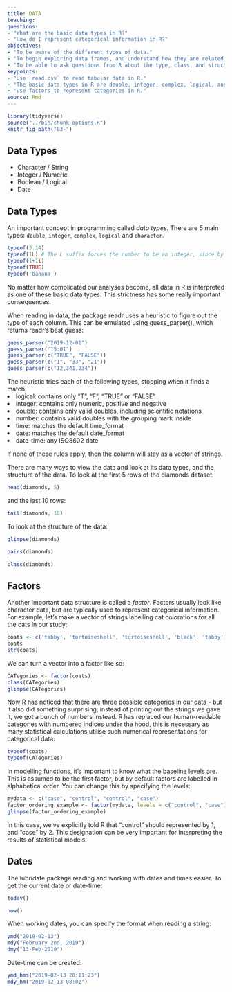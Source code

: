 ```yaml
---
title: DATA
teaching: 
questions:
- "What are the basic data types in R?"
- "How do I represent categorical information in R?"
objectives:
- "To be aware of the different types of data."
- "To begin exploring data frames, and understand how they are related to vectors, factors and lists."
- "To be able to ask questions from R about the type, class, and structure of an object."
keypoints:
- "Use `read.csv` to read tabular data in R."
- "The basic data types in R are double, integer, complex, logical, and character."
- "Use factors to represent categories in R."
source: Rmd
---
```


```r
library(tidyverse)
source("../bin/chunk-options.R")
knitr_fig_path("03-")
```

## Data Types
* Character / String
* Integer / Numeric
* Boolean / Logical
* Date

## Data Types

An important concept in programming called *data types*. There are 5 
main types: `double`, `integer`, `complex`, `logical` and `character`.

```r
typeof(3.14)
typeof(1L) # The L suffix forces the number to be an integer, since by default R uses float numbers
typeof(1+1i)
typeof(TRUE)
typeof('banana')
```

No matter how complicated our analyses become, all data in R is 
interpreted as one of these basic data types. This strictness has some 
really important consequences.

When reading in data, the package readr uses a heuristic to figure out the 
type of each column. This can be emulated using guess_parser(), which returns
readr's best guess:

```r
guess_parser("2019-12-01")
guess_parser("15:01")
guess_parser(c("TRUE", "FALSE"))
guess_parser(c("1", "33", "21"))
guess_parser(c("12,341,234"))
```

The heuristic tries each of the following types, stopping when it finds a
match:
<li>logical: contains only "T", "F", "TRUE" or "FALSE"</li>
<li>integer: contains only numeric, positive and negative</li>
<li>double: contains only valid doubles, including scientific notations</li>
<li>number: contains valid doubles with the grouping mark inside</li>
<li>time: matches the default time_format</li>
<li>date: matches the default date_format</li>
<li>date-time: any ISO8602 date </li>

If none of these rules apply, then the column will stay as a vector of strings.

There are many ways to view the data and look at its data types, and the
structure of the data.  To look at the first 5 rows of the diamonds dataset:

```r
head(diamonds, 5)
```

and the last 10 rows:

```r
tail(diamonds, 10)
```

To look at the structure of the data:

```r
glimpse(diamonds)
```

```r
pairs(diamonds)
```

```r
class(diamonds)
```


## Factors

Another important data structure is called a *factor*. Factors usually look like
character data, but are typically used to represent categorical information. For
example, let's make a vector of strings labelling cat colorations for all the
cats in our study:

```r
coats <- c('tabby', 'tortoiseshell', 'tortoiseshell', 'black', 'tabby')
coats
str(coats)
```

We can turn a vector into a factor like so:

```r
CATegories <- factor(coats)
class(CATegories)
glimpse(CATegories)
```

Now R has noticed that there are three possible categories in our data - but it
also did something surprising; instead of printing out the strings we gave it,
we got a bunch of numbers instead. R has replaced our human-readable categories
with numbered indices under the hood, this is necessary as many statistical
calculations utilise such numerical representations for categorical data:

```r
typeof(coats)
typeof(CATegories)
```


In modelling functions, it's important to know what the baseline levels are. This
is assumed to be the first factor, but by default factors are labelled in
alphabetical order. You can change this by specifying the levels:

```r
mydata <- c("case", "control", "control", "case")
factor_ordering_example <- factor(mydata, levels = c("control", "case"))
glimpse(factor_ordering_example)
```

In this case, we've explicitly told R that "control" should represented by 1, and
"case" by 2. This designation can be very important for interpreting the
results of statistical models!


## Dates

The lubridate package reading and working with dates and times easier. To get the current date or date-time:
```r
today()
```
```r
now()
```

When working dates, you can specify the format when reading a string:

```r
ymd("2019-02-13")
mdy("February 2nd, 2019")
dmy("13-Feb-2019")
```

Date-time can be created:

```r
ymd_hms("2019-02-13 20:11:23")
mdy_hm("2019-02-13 08:02")
```
